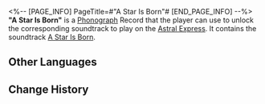 <%-- [PAGE_INFO]
PageTitle=#"A Star Is Born"#
[END_PAGE_INFO] --%>
{{Item Infobox
|id          = 210340
|image       = Item A Star Is Born.png
|type        = Disk
|invCategory = Valuables
|rarity      = 3
|effect      = 
|description = A record that can be played on the Express' phonograph. It might be a chance acquisition or a gift from someone else. All sorts of memories surge up when the music plays &mdash; the smiles, encounters, touches, and the excitement of battle. Maybe that is why people still collect records even as society rapidly advances.<br />The current record contains the track "A Star Is Born."
}}
{{Description|''Famous people are not necessarily the best. Many talented people live their lives in obscurity.''}}
'''"A Star Is Born"''' is a [[Phonograph]] Record that the player can use to unlock the corresponding soundtrack to play on the [[Astral Express]]. It contains the soundtrack [[A Star Is Born]].

==Other Languages==
{{Other Languages
|en   = "A Star Is Born"
|zhs  = 《星海浮沉录》
|zht  = 《星海浮沉錄》
|ja   = 『星海浮沈録』
|ko   = ≪스타 탄생≫
|es   = Ha nacido una estrella
|fr   = «&nbsp;A Star Is Born&nbsp;»
|ru   = A Star Is Born
|th   = "A Star Is Born"
|vi   = "Biên Niên Sử Biển Sao"
|de   = „Ein neuer Stern am Himmel“
|id   = "A Star Is Born"
|pt   = "A Star Is Born"
}}

==Change History==
{{Change History|2.2}}
